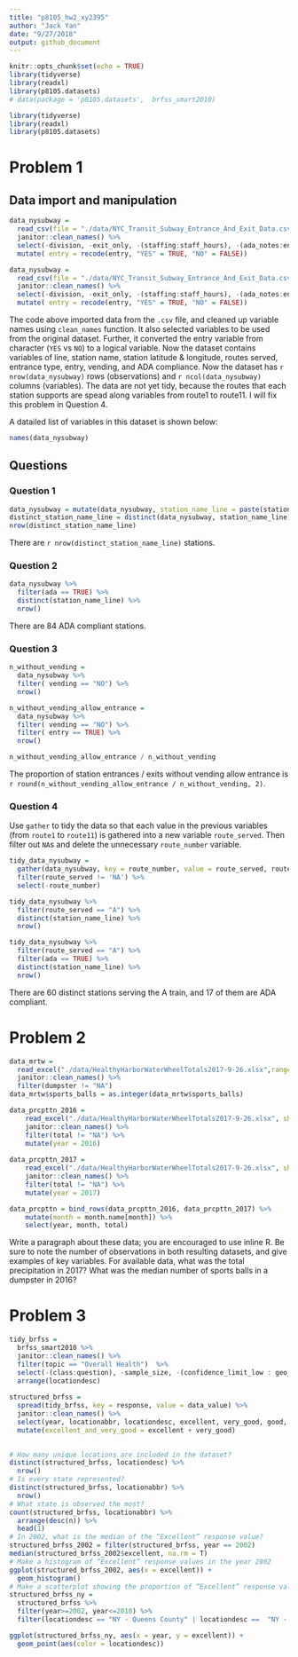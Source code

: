 ```yaml
---
title: "p8105_hw2_xy2395"
author: "Jack Yan"
date: "9/27/2018"
output: github_document
---
```


```r
knitr::opts_chunk$set(echo = TRUE)
library(tidyverse)
library(readxl)
library(p8105.datasets)
# data(package = 'p8105.datasets',  brfss_smart2010)
```

```r
library(tidyverse)
library(readxl)
library(p8105.datasets)
```

# Problem 1

## Data import and manipulation

```r
data_nysubway = 
  read_csv(file = "./data/NYC_Transit_Subway_Entrance_And_Exit_Data.csv") %>% 
  janitor::clean_names() %>% 
  select(-division, -exit_only, -(staffing:staff_hours), -(ada_notes:entrance_location)) %>% 
  mutate( entry = recode(entry, "YES" = TRUE, "NO" = FALSE))
```

```r
data_nysubway = 
  read_csv(file = "./data/NYC_Transit_Subway_Entrance_And_Exit_Data.csv") %>% 
  janitor::clean_names() %>% 
  select(-division, -exit_only, -(staffing:staff_hours), -(ada_notes:entrance_location)) %>% 
  mutate( entry = recode(entry, "YES" = TRUE, "NO" = FALSE))
```

The code above imported data from the `.csv` file, and cleaned up variable names using `clean_names` function. It also selected variables to be used from the original dataset. Further, it converted the entry variable from character (`YES` vs `NO`) to a logical variable. Now the dataset contains variables of line, station name, station latitude & longitude, routes served, entrance type, entry, vending, and ADA compliance. Now the dataset has `r nrow(data_nysubway)` rows (observations) and  `r ncol(data_nysubway)` columns (variables). The data are not yet tidy, because the routes that each station supports are spead along variables from route1 to route11. I will fix this problem in Question 4.

A datailed list of variables in this dataset is shown below:

```r
names(data_nysubway)
```


## Questions

### Question 1

```r
data_nysubway = mutate(data_nysubway, station_name_line = paste(station_name, line) )
distinct_station_name_line = distinct(data_nysubway, station_name_line)
nrow(distinct_station_name_line)
```

There are `r nrow(distinct_station_name_line)` stations.

### Question 2
```r
data_nysubway %>% 
  filter(ada == TRUE) %>% 
  distinct(station_name_line) %>% 
  nrow()
```

There are 84 ADA compliant stations.

### Question 3
```r
n_without_vending =
  data_nysubway %>% 
  filter( vending == "NO") %>% 
  nrow()

n_without_vending_allow_entrance = 
  data_nysubway %>% 
  filter( vending == "NO") %>% 
  filter( entry == TRUE) %>% 
  nrow()

n_without_vending_allow_entrance / n_without_vending
```

The proportion of station entrances / exits without vending allow entrance is `r round(n_without_vending_allow_entrance / n_without_vending, 2)`.

### Question 4

Use `gather` to tidy the data so that each value in the previous variables (from `route1` to `route11`) is gathered into a new variable `route_served`. Then filter out `NA`s and delete the unnecessary `route_number` variable.

```r
tidy_data_nysubway = 
  gather(data_nysubway, key = route_number, value = route_served, route1:route11) %>% 
  filter(route_served != 'NA') %>% 
  select(-route_number)

tidy_data_nysubway %>% 
  filter(route_served == "A") %>% 
  distinct(station_name_line) %>% 
  nrow()

tidy_data_nysubway %>% 
  filter(route_served == "A") %>% 
  filter(ada == TRUE) %>% 
  distinct(station_name_line) %>% 
  nrow()
```

There are 60 distinct stations serving the A train, and 17 of them are ADA compliant.

# Problem 2
```r
data_mrtw = 
  read_excel("./data/HealthyHarborWaterWheelTotals2017-9-26.xlsx",range = 'A2:N256') %>% 
  janitor::clean_names() %>% 
  filter(dumpster != "NA")
data_mrtw$sports_balls = as.integer(data_mrtw$sports_balls)
```

```r
data_prcpttn_2016 = 
    read_excel("./data/HealthyHarborWaterWheelTotals2017-9-26.xlsx", sheet = '2016 Precipitation', range = "A2:B14") %>% 
    janitor::clean_names() %>% 
    filter(total != "NA") %>% 
    mutate(year = 2016)
    
data_prcpttn_2017 = 
    read_excel("./data/HealthyHarborWaterWheelTotals2017-9-26.xlsx", sheet = '2017 Precipitation', range = "A2:B14")  %>% 
    janitor::clean_names() %>% 
    filter(total != "NA") %>% 
    mutate(year = 2017)

data_prcpttn = bind_rows(data_prcpttn_2016, data_prcpttn_2017) %>% 
    mutate(month = month.name[month]) %>% 
    select(year, month, total)
```

Write a paragraph about these data; you are encouraged to use inline R. Be sure to note the number of observations in both resulting datasets, and give examples of key variables. For available data, what was the total precipitation in 2017? What was the median number of sports balls in a dumpster in 2016?

# Problem 3

```r
tidy_brfss = 
  brfss_smart2010 %>% 
  janitor::clean_names() %>% 
  filter(topic == "Overall Health")  %>% 
  select(-(class:question), -sample_size, -(confidence_limit_low : geo_location)) %>% 
  arrange(locationdesc)
  
structured_brfss = 
  spread(tidy_brfss, key = response, value = data_value) %>% 
  janitor::clean_names() %>% 
  select(year, locationabbr, locationdesc, excellent, very_good, good, fair, poor) %>% 
  mutate(excellent_and_very_good = excellent + very_good)
  
```

```r
# How many unique locations are included in the dataset?
distinct(structured_brfss, locationdesc) %>% 
  nrow()
# Is every state represented? 
distinct(structured_brfss, locationabbr) %>% 
  nrow()
# What state is observed the most?
count(structured_brfss, locationabbr) %>% 
  arrange(desc(n)) %>% 
  head(1)
# In 2002, what is the median of the “Excellent” response value?
structured_brfss_2002 = filter(structured_brfss, year == 2002) 
median(structured_brfss_2002$excellent, na.rm = T)
# Make a histogram of “Excellent” response values in the year 2002
ggplot(structured_brfss_2002, aes(x = excellent)) + 
  geom_histogram()
# Make a scatterplot showing the proportion of “Excellent” response values in New York County and Queens County (both in NY State) in each year from 2002 to 2010.
structured_brfss_ny = 
  structured_brfss %>% 
  filter(year>=2002, year<=2010) %>% 
  filter(locationdesc == "NY - Queens County" | locationdesc ==  "NY - New York County")

ggplot(structured_brfss_ny, aes(x = year, y = excellent)) + 
  geom_point(aes(color = locationdesc))

```


